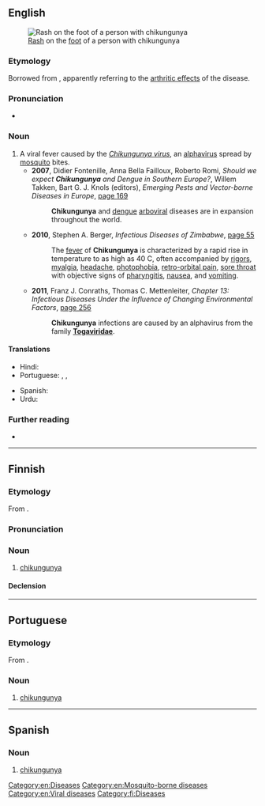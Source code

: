 ==English==
[[File:2012-01-09 Chikungunya on the left feet at The Philippines.jpeg|right|thumb|[[Rash]] on the [[foot]] of a person with chikungunya]]

===Etymology===
Borrowed from {{bor|en|kde|chikungunya||that which bends up}}, apparently referring to the [[arthrosis|arthritic effects]] of the disease.

===Pronunciation===
* {{IPA|en|/tʃɪkʊŋˈɡʊnjə/|/ˌtʃɪkənˈɡʌnjə/}}

===Noun===
{{en-noun|-}}

# A viral fever caused by the ''[[Chikungunya virus]]'', an [[alphavirus]] spread by [[mosquito]] bites.
#* '''2007''', Didier Fontenille, Anna Bella Failloux, Roberto Romi, ''Should we expect '''Chikungunya''' and Dengue in Southern Europe?'', Willem Takken, Bart G. J. Knols (editors), ''Emerging Pests and Vector-borne Diseases in Europe'', [http://books.google.com.au/books?id=BEs_2o58GSkC&pg=PA169&dq=%22chikungunya%22%7C%22chikungunyas%22&hl=en&sa=X&ei=tj1iU7rnJoX28QWkv4GYBQ&redir_esc=y#v=onepage&q=%22chikungunya%22%7C%22chikungunyas%22&f=false page 169]
#*: '''Chikungunya''' and [[dengue]] [[arbovirus|arboviral]] diseases are in expansion throughout the world.
#* '''2010''', Stephen A. Berger, ''Infectious Diseases of Zimbabwe'', [http://books.google.com.au/books?id=SmofSKBd1iUC&pg=PA55&dq=%22chikungunya%22%7C%22chikungunyas%22&hl=en&sa=X&ei=tj1iU7rnJoX28QWkv4GYBQ&redir_esc=y#v=onepage&q=%22chikungunya%22%7C%22chikungunyas%22&f=false page 55]
#*: The [[fever]] of '''Chikungunya''' is characterized by a rapid rise in temperature to as high as 40 C, often accompanied by [[rigor]]s, [[myalgia]], [[headache]], [[photophobia]], [[retro-orbital pain]], [[sore throat]] with objective signs of [[pharyngitis]], [[nausea]], and [[vomit]]ing.
#* '''2011''', Franz J. Conraths, Thomas C. Mettenleiter, ''Chapter 13: Infectious Diseases Under the Influence of Changing Environmental Factors'', [http://books.google.com.au/books?id=IFy_KhR2D78C&pg=PA256&dq=%22chikungunya%22%7C%22chikungunyas%22&hl=en&sa=X&ei=tj1iU7rnJoX28QWkv4GYBQ&redir_esc=y#v=onepage&q=%22chikungunya%22%7C%22chikungunyas%22&f=false page 256]
#*: '''Chikungunya''' infections are caused by an alphavirus from the family '''[[Togaviridae]]'''.

====Translations====
{{trans-top|a viral fever caused by an alphavirus spread by mosquito bites}}
* Hindi: {{t|hi|चिकनगुनिया|m}}
* Portuguese: {{t+|pt|chicungunha|m}}, {{t|pt|febre chicungunha|f}}, {{t+|pt|catolotolo|m}}
{{trans-mid}}
* Spanish: {{t|es|chikunguña|f}}
* Urdu: {{t|ur|چکنگنیا|m|tr=chikanguniyā}}
{{trans-bottom}}

===Further reading===
* {{pedia}}

[[Category:en:Diseases]]
[[Category:en:Mosquito-borne diseases]]
[[Category:en:Viral diseases]]

----

==Finnish==
{{wikipedia|lang=fi}}

===Etymology===
From {{der|fi|en|chikungunya}}.

===Pronunciation===
{{fi-p|tšikuŋgunja|h=chi.kun.gun.ya}}

===Noun===
{{fi-noun}}

# [[#English|chikungunya]]

====Declension====
{{fi-decl-kala|n=sg|chikunguny|||a}}

[[Category:fi:Diseases]]

----

==Portuguese==
{{wikipedia|lang=pt}}

===Etymology===
From {{der|pt|en|chikungunya}}.

===Noun===
{{pt-noun|f}}

# [[#English|chikungunya]]

----

==Spanish==

===Noun===
{{es-noun|f|-}}

# [[#English|chikungunya]]
